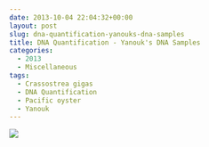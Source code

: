 ```yaml
---
date: 2013-10-04 22:04:32+00:00
layout: post
slug: dna-quantification-yanouks-dna-samples
title: DNA Quantification - Yanouk's DNA Samples
categories:
  - 2013
  - Miscellaneous
tags:
  - Crassostrea gigas
  - DNA Quantification
  - Pacific oyster
  - Yanouk
---
```


![](https://eagle.fish.washington.edu/Arabidopsis/20131004%20-%20Yanouk%20gigas%20gDNA%20ODs.JPG)
